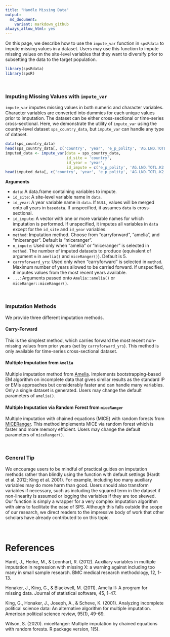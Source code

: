 ```yaml
---
title: "Handle Missing Data"
output: 
  md_document:
    variant: markdown_github
always_allow_html: yes
---
```


On this page, we describe how to use the `impute_var` function in `spsRdata` to impute missing values in a dataset. Users may use this function to impute missing values on the site-level variables that they want to diversify prior to subsetting the data to the target population. 

```r
library(spsRdata)
library(spsR)
```

<br>


### Imputing Missing Values with `impute_var`

`impute_var` imputes missing values in both numeric and character variables. Character variables are converted into dummies for each unique values prior to imputation. The dataset can be either cross-sectional or time-series cross-sectional. Here, we demonstrate the utility of `impute_var` using the country-level dataset `sps_country_data`, but `impute_var` can handle any type of dataset.

```r
data(sps_country_data)
head(sps_country_data[, c('country', 'year', 'e_p_polity', 'AG.LND.TOTL.K2')], n = 7)
imputed_data <- impute_var(data = sps_country_data, 
                           id_site = 'country', 
                           id_year = 'year', 
                           id_impute = c('e_p_polity', 'AG.LND.TOTL.K2'))
head(imputed_data[, c('country', 'year', 'e_p_polity', 'AG.LND.TOTL.K2')], n = 7)
```

**Arguments**

* `data`: A data.frame containing variables to impute.
* `id_site`: A site-level variable name in `data`.
* `id_year`: A year variable name in `data`. If `NULL`, values will be merged onto all years in `basedata`. If unspecified, it assumes `data` is cross-sectional.
* `id_impute`: A vector with one or more variable names for which imputation is performed. If unspecified, it imputes all variables in `data` except for the `id_site` and `id_year` variables.
* `method`: Imputation method. Choose from "carryforward", "amelia", and "miceranger". Default is "miceranger". 
* `n_impute`: Used only when "amelia" or "miceranger" is selected in `method`. The number of imputed datasets to produce (equivalent of argument `m` in `amelia()` and `miceRanger()`). Default is 5.
* `carryforward_yrs`: Used only when "carryforward" is selected in `method`. Maximum number of years allowed to be carried forward. If unspecified, it imputes values from the most recent years available.
* `...`: Arguments passed onto `Amelia::amelia()` or `miceRanger::miceRanger()`.


<br>


### Imputation Methods

We provide three different imputation methods.

#### Carry-Forward

This is the simplest method, which carries forward the most recent non-missing values from prior years (set by `carryforward_yrs`). This method is only available for time-series cross-sectional dataset. 


#### Multiple Imputation from `Amelia`

Multiple imputation method from [Amelia](https://gking.harvard.edu/amelia). Implements bootstrapping-based EM algorithm on incomplete data that gives similar results as the standard IP or EMis approaches but considerably faster and can handle many variables. Only a single dataset is generated. Users may change the default parameters of `amelia()`.


#### Multiple Imputation via Random Forest from `miceRanger`

Multiple imputation with chained equations (MICE) with random forests from [MICERanger](https://github.com/FarrellDay/miceRanger). This method implements MICE via random forest which is faster and more memory efficient. Users may change the default parameters of `miceRanger()`.


<br>


### General Tip

We encourage users to be mindful of practical guides on imputation methods rather than blindly using the function with default settings (Hardt et al. 2012; King et al. 2001). For example, including too many auxiliary variables may do more harm than good. Users should also transform variables if necessary, such as including the squared term in the dataset if non-linearity is assumed or logging the variables if they are too skewed. Our function is simply a wrapper for a very complex imputation algorithm with aims to facilitate the ease of SPS. Although this falls outside the scope of our research, we direct readers to the impressive body of work that other scholars have already contributed to on this topic.



<br>


# References

Hardt, J., Herke, M., & Leonhart, R. (2012). Auxiliary variables in multiple imputation in regression with missing X: a warning against including too many in small sample research. BMC medical research methodology, 12, 1-13.

Honaker, J., King, G., & Blackwell, M. (2011). Amelia II: A program for missing data. Journal of statistical software, 45, 1-47.

King, G., Honaker, J., Joseph, A., & Scheve, K. (2001). Analyzing incomplete political science data: An alternative algorithm for multiple imputation. American political science review, 95(1), 49-69.

Wilson, S. (2020). miceRanger: Multiple imputation by chained equations with random forests. R package version, 1(5).
